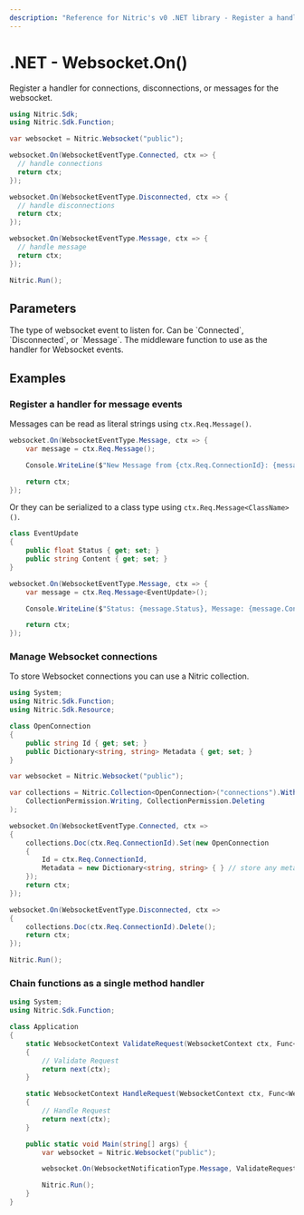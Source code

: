 ```yaml
---
description: "Reference for Nitric's v0 .NET library - Register a handler for connections, disconnections, or messages for the websocket."
---
```


# .NET - Websocket.On()

Register a handler for connections, disconnections, or messages for the websocket.

```csharp
using Nitric.Sdk;
using Nitric.Sdk.Function;

var websocket = Nitric.Websocket("public");

websocket.On(WebsocketEventType.Connected, ctx => {
  // handle connections
  return ctx;
});

websocket.On(WebsocketEventType.Disconnected, ctx => {
  // handle disconnections
  return ctx;
});

websocket.On(WebsocketEventType.Message, ctx => {
  // handle message
  return ctx;
});

Nitric.Run();
```

## Parameters

<Properties>
  <Property name="eventType" required type="WebsocketEventType">
    The type of websocket event to listen for. Can be `Connected`,
    `Disconnected`, or `Message`.
  </Property>
  <Property name="middleware" required type="WebsocketMiddleware">
    The middleware function to use as the handler for Websocket events.
  </Property>
</Properties>

## Examples

### Register a handler for message events

Messages can be read as literal strings using `ctx.Req.Message()`.

```csharp
websocket.On(WebsocketEventType.Message, ctx => {
    var message = ctx.Req.Message();

    Console.WriteLine($"New Message from {ctx.Req.ConnectionId}: {message}");

    return ctx;
});
```

Or they can be serialized to a class type using `ctx.Req.Message<ClassName>()`.

```csharp
class EventUpdate
{
    public float Status { get; set; }
    public string Content { get; set; }
}

websocket.On(WebsocketEventType.Message, ctx => {
    var message = ctx.Req.Message<EventUpdate>();

    Console.WriteLine($"Status: {message.Status}, Message: {message.Content}")

    return ctx;
});
```

### Manage Websocket connections

To store Websocket connections you can use a Nitric collection.

```csharp
using System;
using Nitric.Sdk.Function;
using Nitric.Sdk.Resource;

class OpenConnection
{
    public string Id { get; set; }
    public Dictionary<string, string> Metadata { get; set; }
}

var websocket = Nitric.Websocket("public");

var collections = Nitric.Collection<OpenConnection>("connections").With(
    CollectionPermission.Writing, CollectionPermission.Deleting
);

websocket.On(WebsocketEventType.Connected, ctx =>
{
    collections.Doc(ctx.Req.ConnectionId).Set(new OpenConnection
    {
        Id = ctx.Req.ConnectionId,
        Metadata = new Dictionary<string, string> { } // store any metadata related to the connection here
    });
    return ctx;
});

websocket.On(WebsocketEventType.Disconnected, ctx =>
{
    collections.Doc(ctx.Req.ConnectionId).Delete();
    return ctx;
});

Nitric.Run();
```

### Chain functions as a single method handler

```csharp
using System;
using Nitric.Sdk.Function;

class Application
{
    static WebsocketContext ValidateRequest(WebsocketContext ctx, Func<WebsocketContext, WebsocketContext> next)
    {
        // Validate Request
        return next(ctx);
    }

    static WebsocketContext HandleRequest(WebsocketContext ctx, Func<WebsocketContext, WebsocketContext> next)
    {
        // Handle Request
        return next(ctx);
    }

    public static void Main(string[] args) {
        var websocket = Nitric.Websocket("public");

        websocket.On(WebsocketNotificationType.Message, ValidateRequest, HandleRequest);

        Nitric.Run();
    }
}
```
